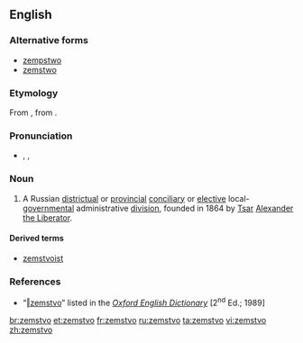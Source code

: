 ==English==

===Alternative forms===
* [[zempstwo]]
* [[zemstwo]]

{{wikipedia}}

===Etymology===
From {{etyl|ru|en}} {{term|sc=Cyrl|земство|tr=zémstvo|lang=ru}}, from {{term|sc=Cyrl|земля|tr=zemljá||land”, “country”, “[[Land#German|state]]|lang=ru}}.

===Pronunciation===
* {{a|RP}} {{enPR|zĕmsʹtvo}}, {{IPA|/ˈzɛmstvo/}}, {{X-SAMPA|/"zEmstvo/}}

===Noun===
{{en-noun|pl2=zemstva}}

# A Russian [[districtual]] or [[provincial]] [[conciliary]] or [[elective]] local-[[governmental]] administrative [[division]], founded in 1864 by [[tsar|Tsar]] [[w:Alexander II of Russia|Alexander the Liberator]].

====Derived terms====
* [[zemstvoist]]

===References===
* “<span class="plainlinks">[http://dictionary.oed.com/cgi/entry/50291053 ‖zemstvo]</span>” listed in the ''[[w:Oxford English Dictionary|Oxford English Dictionary]]'' [2<sup>nd</sup> Ed.; 1989]

[[br:zemstvo]]
[[et:zemstvo]]
[[fr:zemstvo]]
[[ru:zemstvo]]
[[ta:zemstvo]]
[[vi:zemstvo]]
[[zh:zemstvo]]